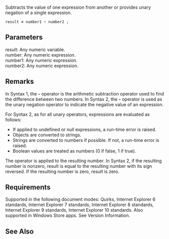 Subtracts the value of one expression from another or provides unary negation of a single expression.

 result '''=''' number1 '''-''' number2 ;

==Parameters==
; result: Any numeric variable.
; number: Any numeric expression.
; number1: Any numeric expression.
; number2: Any numeric expression.

==Remarks==
In Syntax 1, the '''-''' operator is the arithmetic subtraction operator used to find the difference between two numbers. In Syntax 2, the '''-''' operator is used as the unary negation operator to indicate the negative value of an expression.

For Syntax 2, as for all unary operators, expressions are evaluated as follows:

* If applied to undefined or null expressions, a run-time error is raised.
* Objects are converted to strings.
* Strings are converted to numbers if possible. If not, a run-time error is raised.
* Boolean values are treated as numbers (0 if false, 1 if true).
The operator is applied to the resulting number. In Syntax 2, if the resulting number is nonzero, result is equal to the resulting number with its sign reversed. If the resulting number is zero, result is zero.


==Requirements==
Supported in the following document modes: Quirks, Internet Explorer 6 standards, Internet Explorer 7 standards, Internet Explorer 8 standards, Internet Explorer 9 standards, Internet Explorer 10 standards. Also supported in Windows Store apps. See Version Information.


==See Also==

              

              

              
